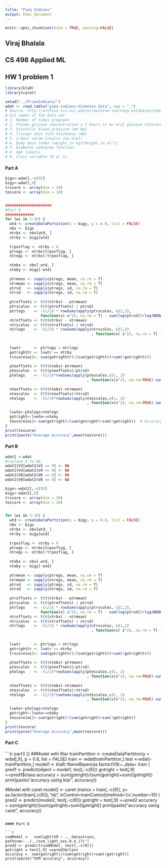 ```yaml
---
title: "Pima Indians"
output: html_document
---
```




```r
knitr::opts_chunk$set(echo = TRUE, warning=FALSE)
```

## Viraj Bhalala
## CS 498 Applied ML
## HW 1 problem 1

```r
library(klaR)
library(caret)
```

```r
setwd("../PrimaIndians/")
wdat <- read.table("pima-indians-diabetes.data", sep = ",")
# Source: http://archive.ics.uci.edu/ml/machine-learning-databases/pima-indians-diabetes/
# Col names of the data set
# 1. Number of times pregnant
# 2. Plasma glucose concentration a 2 hours in an oral glucose tolerance test
# 3. Diastolic blood pressure (mm Hg)
# 4. Triceps skin fold thickness (mm)
# 5. 2-Hour serum insulin (mu U/ml)
# 6. Body mass index (weight in kg/(height in m)^2)
# 7. Diabetes pedigree function
# 8. Age (years)
# 9. Class variable (0 or 1)

```

#### Part A
```r
bigx<-wdat[,-c(9)]
bigy<-wdat[,9]
trscore <- array(dim = 10)
tescore <- array(dim = 10)


#####################
#Part A
#############
for (wi in 1:10) {
  wtd <- createDataPartition(y = bigy, p = 0.8, list = FALSE)
  nbx <- bigx 
  ntrbx <- nbx[wtd, ] 
  ntrby <- bigy[wtd] 
  
  trposflag <- ntrby > 0     
  ptregs <- ntrbx[trposflag, ] 
  ntregs <- ntrbx[!trposflag, ]  
  
  ntebx <- nbx[-wtd, ]        
  nteby <- bigy[-wtd]           
  
  ptrmean <- sapply(ptregs, mean, na.rm = T) 
  ntrmean <- sapply(ntregs, mean, na.rm = T) 
  ptrsd   <- sapply(ptregs, sd, na.rm = T)   
  ntrsd   <- sapply(ntregs, sd, na.rm = T)  
  
  ptroffsets <- t(t(ntrbx) - ptrmean)     
  ptrscales  <- t(t(ptroffsets) / ptrsd)   
  ptrlogs    <- -(1/2) * rowSums(apply(ptrscales, c(1,2),
                function(x) x^2), na.rm = T) - sum(log(ptrsd))+log(NROW(ptregs)/NROW(ntrby))  
  ntroffsets <- t(t(ntrbx) - ntrmean)
  ntrscales  <- t(t(ntroffsets) / ntrsd)
  ntrlogs    <- -(1/2) * rowSums(apply(ntrscales, c(1,2) 
                                       , function(x) x^2), na.rm = T) - sum(log(ntrsd)) +log(NROW(ntregs)/NROW(ntrby))
                 
  
  lvwtr      <- ptrlogs > ntrlogs 
  gotrighttr <- lvwtr == ntrby     
  trscore[wi]<- sum(gotrighttr)/(sum(gotrighttr)+sum(!gotrighttr))
  
  pteoffsets <- t(t(ntebx)-ptrmean)           
  ptescales  <- t(t(pteoffsets)/ptrsd)
  ptelogs    <- -(1/2)*rowSums(apply(ptescales,c(1, 2)
                                     , function(x)x^2), na.rm=TRUE)-sum(log(ptrsd)) +log(NROW(ptregs)/NROW(ntrby))
  
  nteoffsets <- t(t(ntebx)-ntrmean)           
  ntescales  <- t(t(nteoffsets)/ntrsd)
  ntelogs    <- -(1/2)*rowSums(apply(ntescales,c(1, 2)
                                     , function(x)x^2), na.rm=TRUE)-sum(log(ntrsd)) +log(NROW(ntregs)/NROW(ntrby))
  
  lvwte<-ptelogs>ntelogs
  gotright<-lvwte==nteby
  tescore[wi]<-sum(gotright)/(sum(gotright)+sum(!gotright))  # Accuracy on the test set
}
print(tescore)
print(paste("Average Accuracy",mean(tescore)))
```

#### Part B

```r
wdat2 <-wdat
#replace 0 to NA
wdat2$V3[wdat2$V3 == 0] <- NA
wdat2$V4[wdat2$V4 == 0] <- NA
wdat2$V6[wdat2$V6 == 0] <- NA
wdat2$V8[wdat2$V8 == 0] <- NA

bigx<-wdat2[,-c(9)]
bigy<-wdat2[,9]
trscore <- array(dim = 10)
tescore <- array(dim = 10)


for (wi in 1:10) {
  wtd <- createDataPartition(y = bigy, p = 0.8, list = FALSE) 
  nbx <- bigx                      
  ntrbx <- nbx[wtd, ]                
  ntrby <- bigy[wtd]                    
  
  trposflag <- ntrby > 0                 
  ptregs <- ntrbx[trposflag, ]            
  ntregs <- ntrbx[!trposflag, ]       
  
  ntebx <- nbx[-wtd, ]               
  nteby <- bigy[-wtd]            
  
  ptrmean <- sapply(ptregs, mean, na.rm = T)  
  ntrmean <- sapply(ntregs, mean, na.rm = T) 
  ptrsd   <- sapply(ptregs, sd, na.rm = T)  
  ntrsd   <- sapply(ntregs, sd, na.rm = T)    
  
  ptroffsets <- t(t(ntrbx) - ptrmean)   
  ptrscales  <- t(t(ptroffsets) / ptrsd)  
  ptrlogs    <- -(1/2) * rowSums(apply(ptrscales, c(1,2),
                function(x) x^2), na.rm = T) - sum(log(ptrsd))+log(NROW(ptregs)/NROW(ntrby))  
  ntroffsets <- t(t(ntrbx) - ntrmean)
  ntrscales  <- t(t(ntroffsets) / ntrsd)
  ntrlogs    <- -(1/2) * rowSums(apply(ntrscales, c(1,2) 
                                       , function(x) x^2), na.rm = T) - sum(log(ntrsd)) +log(NROW(ntregs)/NROW(ntrby))
                
  
  lvwtr      <- ptrlogs > ntrlogs      
  gotrighttr <- lvwtr == ntrby       
  trscore[wi]<- sum(gotrighttr)/(sum(gotrighttr)+sum(!gotrighttr)) 
  
  pteoffsets <- t(t(ntebx)-ptrmean)     
  ptescales  <- t(t(pteoffsets)/ptrsd)
  ptelogs    <- -(1/2)*rowSums(apply(ptescales,c(1, 2)
                                     , function(x)x^2), na.rm=TRUE)-sum(log(ptrsd)) +log(NROW(ptregs)/NROW(ntrby))
  
  nteoffsets <- t(t(ntebx)-ntrmean)     
  ntescales  <- t(t(nteoffsets)/ntrsd)
  ntelogs    <- -(1/2)*rowSums(apply(ntescales,c(1, 2)
                                     , function(x)x^2), na.rm=TRUE)-sum(log(ntrsd)) +log(NROW(ntregs)/NROW(ntrby))
  
  lvwte<-ptelogs>ntelogs
  gotright<-lvwte==nteby
  tescore[wi]<-sum(gotright)/(sum(gotright)+sum(!gotright)) 
}
print(tescore)
print(paste("Average Accuracy",mean(tescore)))


```

#### Part C

```{r part3 }}
##Model with Klar
trainPartition <- createDataPartition(y = wdat[,9], p = 0.8, list = FALSE)
train <- wdat[trainPartition,]
test <-wdat[-trainPartition,]
model1 <- klaR::NaiveBayes(as.factor(V9)~.,data= train )
pred1 <- predict(object = model1, test[,-c(9)])
gotright = test[,9] ==pred1$class
accuracy =  sum(gotright)/(sum(gotright)+sum(!gotright))
print(paste("accuracy using klar", accuracy))

#Model with caret
model2 <- caret::train(x = train[,-c(9)], y= as.factor(train[,c(9)]),"nb", trControl=trainControl(method='cv',number=10)  )
pred2 <- predict(model2, test[,-c(9)])
gotright = test[,9] ==pred2
accuracy =  sum(gotright)/(sum(gotright)+sum(!gotright))
print(paste("accuracy using caret", accuracy))


```

#### Part D

```r
svmModel <-  svmlight(V9 ~ ., data=train, pathsvm='../../svm_light_osx.8.4_i7/')
pred3 <- predict(svmModel, test[,-c(9)])
gotright = test[,9] ==pred3$class
accuracy =  sum(gotright)/(sum(gotright)+sum(!gotright))
print(paste("SVM accuracy", accuracy))

```